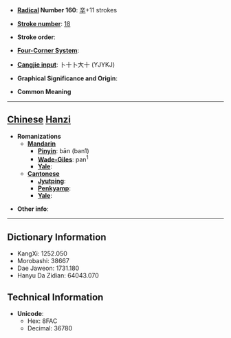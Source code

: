 * '''[[Wiktionary:Chinese radical index| Radical]] Number 160''': [[Wiktionary:Chinese radical index 辛|辛]]+11 strokes

* '''[[Wiktionary:Chinese total strokes index|Stroke number]]''': [[Wiktionary:Chinese total strokes index 18|18]]

* '''Stroke order''': 

* '''[[Wiktionary:Chinese four corner index|Four-Corner System]]''': 

* '''[[Wiktionary:Chinese Cangjie index|Cangjie input]]''': 卜十卜大十 (YJYKJ)

* '''Graphical Significance and Origin''': 

* '''Common Meaning'''

----

== [[Chinese]] [[Hanzi]] ==

* '''Romanizations'''
** '''[[Mandarin]]'''
*** '''[[Pinyin]]''': bān (ban1)
*** '''[[Wade-Giles]]''': pan<sup>1</sup>
*** '''[[Yale]]''': 
** '''[[Cantonese]]'''
*** '''[[Jyutping]]''':
*** '''[[Penkyamp]]''': 
*** '''[[Yale]]''': 

* '''Other info''': 

----

== Dictionary Information ==

* KangXi: 1252.050
* Morobashi: 38667
* Dae Jaweon: 1731.180
* Hanyu Da Zidian: 64043.070

== Technical Information ==

* '''Unicode''':
** Hex: 8FAC
** Decimal: 36780